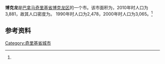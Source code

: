 {{Infobox settlement
|name                   = 博克龙  
|native_name            = 
|settlement_type        = [[市_(巴拿马)|市]]
|image_skyline          = 
|image_caption          = 
|image_alt              = 
|pushpin_map            = Panama
|coordinates_display    = inline,title
|coordinates_region     = PA
|subdivision_type       = 国家
|subdivision_name       = {{flag|Panama}}
|subdivision_type1      = [[巴拿马行政区划|省份]]
|subdivision_name1      = [[奇里基省|奇里基省]]
|subdivision_type2      = [[区_(巴拿马)|区]]
|subdivision_name2      = [[博克龙区|博克龙区]]
|leader_title           = 
|leader_name            = 
|established_title      = 设立时间
|established_date       = 
|area_land_km2          = 39.9
|area_footnotes         = <ref name=inec>[http://www.contraloria.gob.pa/inec/archivos/P3601Cuadro11.xls {{Wayback|url=http://www.contraloria.gob.pa/inec/archivos/P3601Cuadro11.xls |date=20160304030354 }} "Cuadro 11 (Superficie, población y densidad de población en la República...)" [Table 11 (Area, population, and population density in the Republic...)<nowiki>]</nowiki>] (.xls). In {{cite web|title=Resultados Finales Básicos|trans-title=Basic Final Results|url=https://www.contraloria.gob.pa/inec/publicaciones/Publicaciones.aspx?ID_SUBCATEGORIA=59&ID_PUBLICACION=360&ID_IDIOMA=1&ID_CATEGORIA=13|publisher=[[巴拿马国家统计及普查局|巴拿马国家统计及普查局]]|accessdate=May 26, 2015|language=es|archive-date=2015-07-10|archive-url=https://web.archive.org/web/20150710070123/http://www.contraloria.gob.pa/inec/Publicaciones/Publicaciones.aspx?ID_SUBCATEGORIA=59&ID_PUBLICACION=360&ID_IDIOMA=1&ID_CATEGORIA=13|dead-url=no}}</ref>
|population_as_of       = 2010
|population_total       = 3881
|population_footnotes   = <ref name=inec/>
|population_density_km2 = 97.2
|population_note        = 人口密度数据由计算得出
|timezone1              = [[北美东部时区|东部时区]]
|utc_offset1            = −5
|latd=8 |latm=30 |lats=0 |latNS=N
|longd=82|longm= 33|longs=36 |longEW=W}}

'''博克龙'''是[[巴拿马|巴拿马]][[奇里基省|奇里基省]][[博克龙区|博克龙区]]的一个市。该市面积为{{convert|39.9|sqkm|sqmi}}，2010年时人口为3,881，故其人口密度为{{convert|97.2|PD/sqkm|PD/sqmi}}。 1990年时人口为2,478，2000年时人口为3,065。<ref name=inec/>

==参考资料==
{{reflist}}

{{Chiriquí Province}}
[[Category:奇里基省城市|Category:奇里基省城市]]


{{Panama-geo-stub}}